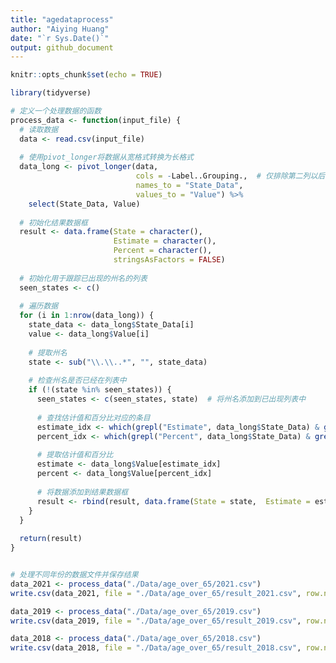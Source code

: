 ```yaml
---
title: "agedataprocess"
author: "Aiying Huang"
date: "`r Sys.Date()`"
output: github_document
---
```


```r
knitr::opts_chunk$set(echo = TRUE)
```


```r
library(tidyverse)

# 定义一个处理数据的函数
process_data <- function(input_file) {
  # 读取数据
  data <- read.csv(input_file)
  
  # 使用pivot_longer将数据从宽格式转换为长格式
  data_long <- pivot_longer(data, 
                            cols = -Label..Grouping.,  # 仅排除第二列以后的列
                            names_to = "State_Data", 
                            values_to = "Value") %>%
    select(State_Data, Value)
  
  # 初始化结果数据框
  result <- data.frame(State = character(),
                       Estimate = character(),
                       Percent = character(),
                       stringsAsFactors = FALSE)
  
  # 初始化用于跟踪已出现的州名的列表
  seen_states <- c()
  
  # 遍历数据
  for (i in 1:nrow(data_long)) {
    state_data <- data_long$State_Data[i]
    value <- data_long$Value[i]
    
    # 提取州名
    state <- sub("\\.\\..*", "", state_data)
    
    # 检查州名是否已经在列表中
    if (!(state %in% seen_states)) {
      seen_states <- c(seen_states, state)  # 将州名添加到已出现列表中
      
      # 查找估计值和百分比对应的条目
      estimate_idx <- which(grepl("Estimate", data_long$State_Data) & grepl(state, data_long$State_Data))[1]
      percent_idx <- which(grepl("Percent", data_long$State_Data) & grepl(state, data_long$State_Data))[1]
  
      # 提取估计值和百分比
      estimate <- data_long$Value[estimate_idx]
      percent <- data_long$Value[percent_idx]
  
      # 将数据添加到结果数据框
      result <- rbind(result, data.frame(State = state,  Estimate = estimate, Percent = percent, stringsAsFactors = FALSE))
    }
  }
  
  return(result)
}


# 处理不同年份的数据文件并保存结果
data_2021 <- process_data("./Data/age_over_65/2021.csv")
write.csv(data_2021, file = "./Data/age_over_65/result_2021.csv", row.names = FALSE)

data_2019 <- process_data("./Data/age_over_65/2019.csv")
write.csv(data_2019, file = "./Data/age_over_65/result_2019.csv", row.names = FALSE)

data_2018 <- process_data("./Data/age_over_65/2018.csv")
write.csv(data_2018, file = "./Data/age_over_65/result_2018.csv", row.names = FALSE)

```












